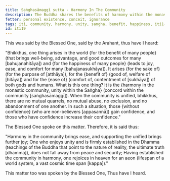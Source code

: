 ```yaml
---
title: Saṅghasāmaggī sutta - Harmony In The Community
description: The Buddha shares the benefits of harmony within the monastic community.
fetter: personal existence, conceit, ignorance
tags: iti, community, harmony, unity, sangha, benefit, happiness, iti1-27
id: iti19
---
```


This was said by the Blessed One, said by the Arahant, thus have I heard:

"Bhikkhus, one thing arises in the world \{for the benefit of many people} (that brings well-being, advantage, and good outcomes for many [bahujanahitāya]) and \{for the happiness of many people} (leads to joy, ease, and comfort for many [bahujanasukhāya]). It arises \{for the sake of} (for the purpose of [atthāya]), for the \{benefit of} (good of, welfare of [hitāya]) and for the \{ease of} (comfort of, contentment of [sukhāya]) of both gods and humans. What is this one thing? It is the \{harmony in the monastic community, unity within the Saṅgha} (concord within the community [saṅghasāmaggī]). When the community is unified, bhikkhus, there are no mutual quarrels, no mutual abuse, no exclusion, and no abandonment of one another. In such a situation, those \{without confidence} (who are non-believers [appasannā]) gain confidence, and those who have confidence increase their confidence."

The Blessed One spoke on this matter. Therefore, it is said thus:

"Harmony in the community brings ease,
and supporting the unified brings further joy;
One who enjoys unity and is firmly established in the Dhamma (teachings of the Buddha that point to the nature of reality, the ultimate truth [dhamma]),
does not fall away from peace and security;
Having established the community in harmony,
one rejoices in heaven for an aeon (lifespan of a world system, a vast cosmic time span [kappa])."

This matter too was spoken by the Blessed One, Thus have I heard.